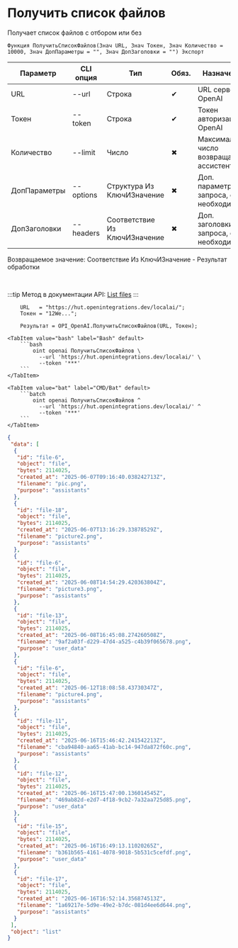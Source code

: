 ﻿---
sidebar_position: 1
description: Получить список файлов и другие функции для работы с OpenAI в Открытом пакете интеграций - бесплатной open-source библиотеке интеграций для 1С:Предприятие 8, OneScript и CLI
keywords: [1C, 1С, 1С:Предприятие, 1С:Предприятие 8.3, API, Интеграция, Сервисы, Обмен, OneScript, CLI, OpenAI]
---


# Получить список файлов
 Получает список файлов с отбором или без



`Функция ПолучитьСписокФайлов(Знач URL, Знач Токен, Знач Количество = 10000, Знач ДопПараметры = "", Знач ДопЗаголовки = "") Экспорт`

  | Параметр | CLI опция | Тип | Обяз. | Назначение |
  |-|-|-|-|-|
  | URL | --url | Строка | &#x2714; | URL сервера OpenAI |
  | Токен | --token | Строка | &#x2714; | Токен авторизации OpenAI |
  | Количество | --limit | Число | &#x2716; | Максимальное число возвращаемых ассистентов |
  | ДопПараметры | --options | Структура Из КлючИЗначение | &#x2716; | Доп. параметры запроса, если необходимо |
  | ДопЗаголовки | --headers | Соответствие Из КлючИЗначение | &#x2716; | Доп. заголовки запроса, если необходимо |

  
  Возвращаемое значение:   Соответствие Из КлючИЗначение - Результат обработки

<br/>

:::tip
Метод в документации API: [List files](https://platform.openai.com/docs/api-reference/files/list)
:::
<br/>



```bsl title="Пример использования для 1С:Предприятие/OneScript"
    URL   = "https://hut.openintegrations.dev/localai/";
    Токен = "12We...";

    Результат = OPI_OpenAI.ПолучитьСписокФайлов(URL, Токен);
```
    

 <Tabs>
  
    <TabItem value="bash" label="Bash" default>
        ```bash
            oint openai ПолучитьСписокФайлов \
              --url 'https://hut.openintegrations.dev/localai/' \
              --token '***'
        ```
    </TabItem>
  
    <TabItem value="bat" label="CMD/Bat" default>
        ```batch
            oint openai ПолучитьСписокФайлов ^
              --url 'https://hut.openintegrations.dev/localai/' ^
              --token '***'
        ```
    </TabItem>
</Tabs>


```json title="Результат"
{
 "data": [
  {
   "id": "file-6",
   "object": "file",
   "bytes": 2114025,
   "created_at": "2025-06-07T09:16:40.038242713Z",
   "filename": "pic.png",
   "purpose": "assistants"
  },
  {
   "id": "file-18",
   "object": "file",
   "bytes": 2114025,
   "created_at": "2025-06-07T13:16:29.33878529Z",
   "filename": "picture2.png",
   "purpose": "assistants"
  },
  {
   "id": "file-6",
   "object": "file",
   "bytes": 2114025,
   "created_at": "2025-06-08T14:54:29.420363804Z",
   "filename": "picture3.png",
   "purpose": "assistants"
  },
  {
   "id": "file-13",
   "object": "file",
   "bytes": 2114025,
   "created_at": "2025-06-08T16:45:08.274260508Z",
   "filename": "9af2a03f-d229-47d4-a525-c4b39f065678.png",
   "purpose": "user_data"
  },
  {
   "id": "file-6",
   "object": "file",
   "bytes": 2114025,
   "created_at": "2025-06-12T18:08:58.43730347Z",
   "filename": "picture4.png",
   "purpose": "assistants"
  },
  {
   "id": "file-11",
   "object": "file",
   "bytes": 2114025,
   "created_at": "2025-06-16T15:46:42.241542213Z",
   "filename": "cba94840-aa65-41ab-bc14-947da872f60c.png",
   "purpose": "assistants"
  },
  {
   "id": "file-12",
   "object": "file",
   "bytes": 2114025,
   "created_at": "2025-06-16T15:47:00.136014545Z",
   "filename": "469ab82d-e2d7-4f18-9cb2-7a32aa725d85.png",
   "purpose": "user_data"
  },
  {
   "id": "file-15",
   "object": "file",
   "bytes": 2114025,
   "created_at": "2025-06-16T16:49:13.11020265Z",
   "filename": "b361b565-4161-4078-9018-5b531c5cefdf.png",
   "purpose": "user_data"
  },
  {
   "id": "file-17",
   "object": "file",
   "bytes": 2114025,
   "created_at": "2025-06-16T16:52:14.356874513Z",
   "filename": "1a69217e-5d9e-49e2-b7dc-081d4ee6d644.png",
   "purpose": "assistants"
  }
 ],
 "object": "list"
}
```
